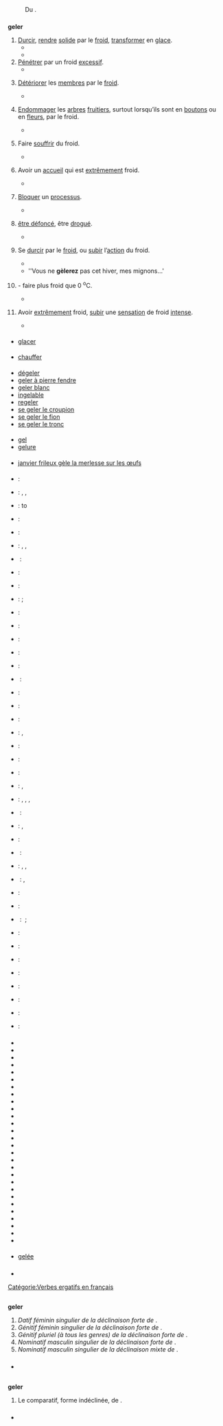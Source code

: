 == {{langue|fr}} ==
=== {{S|étymologie}} ===
: {{circa|1140|lang=fr}}{{R|TLFi}} Du {{étyl|la|fr|mot=gelo|sens=geler|dif=gelare}}{{R|TLFi}}.

=== {{S|verbe|fr}} ===
'''geler''' {{pron|ʒə.le|fr}} {{t|fr}} {{conj|grp=1|fr}}
# [[durcir|Durcir]], [[rendre]] [[solide]] par le [[froid]], [[transformer]] en [[glace]].
#* {{exemple|Moi, je porte en mon sein joyeux un beau jardin tout parfumé que l’été ne peut brûler, que l’automne ne peut flétrir, que l’hiver ne peut '''geler'''.|lang=fr|source={{w|Marguerite Burnat-Provins}}, ''{{WS|Le Livre pour toi}}'', [https://fr.wikisource.org/wiki/Le_Livre_pour_toi/Je_me_suis_couch%C3%A9_dans_un_pr%C3%A9_jauni LIV. « Tu descends dans le sommeil »], E. Sansot et Cie, 1907, page 111}}
#* {{exemple | lang=fr | Le froid '''a gelé''' l’eau du bassin. Il fait un si grand froid que l’huile se '''gèle''' dans la bouteille.}}
# [[pénétrer|Pénétrer]] par un froid [[excessif]].
#* {{exemple | lang=fr | Le froid lui '''gela''' les doigts, le bout des oreilles.}}
# {{lexique|médecine|fr}} [[détériorer|Détériorer]] les [[membres]] par le [[froid]].
#* {{exemple | lang=fr | Il '''a eu''' les pieds et les mains '''gelées'''.}}
# {{spécialement|fr}} {{lexique|agriculture|fr}} [[endommager|Endommager]] les [[arbre]]s [[fruitier]]s, surtout lorsqu’ils sont en [[bouton]]s ou en [[fleur]]s, par le froid.
#* {{exemple | lang=fr | Le froid '''a gelé''' mes vignes. Tous les poiriers '''ont été gelés'''.}}
# {{par hyperbole|fr}} Faire [[souffrir]] du froid.
#* {{exemple | lang=fr | L’air qui vient par cette porte nous '''gèle'''. Vous avez les mains si froides que vous me '''gelez'''.}}
# {{figuré|fr}} {{familier|fr}} Avoir un [[accueil]] qui est [[extrêmement]] froid.
#* {{exemple | lang=fr | Cet homme '''gèle''' ceux qui l’abordent.}}
# {{figuré|fr}} [[bloquer|Bloquer]] un [[processus]].
#* {{exemple | lang=fr
 | Il soutient les efforts d’Antonio Guterres, le secrétaire général de l’ONU, pour '''geler''' les combats autour de la centrale nucléaire ukrainienne de Zaporijia.
 | source=journal ''Sud-Ouest'', édition ''Charente-Maritime / Charente'', 20 août 2022, page 4}}
# {{Québec|fr}} {{familier|fr}} [[être défoncé]], être [[drogué]].
#* {{exemple | lang=fr | Il a tant fumé de cannabis qu'il est totalement '''gelé'''.}}
# {{intransitif|fr}} Se [[durcir]] par le [[froid]], ou [[subir]] l’[[action]] du froid.
#* {{exemple | lang=fr
 | Un rude hiver s’est abattu sur la campagne bourguignonne : les quelques arpents de vigne qui font vivre la famille '''ont gelé'''.
 | source=Rosa Moussaoui, ''Zéphyrin Camélinat (1840-1932) Un long chemin, de la commune au communisme'', dans {{w|L'Humanité}}, 7 septembre 2011}}
#* ''Vous ne '''gèlerez''' pas cet hiver, mes mignons…' {{source|Françoise Bourdin, ''Dans les pas d’Ariane'', Belfond, 2011, chapitre 5}}
# {{impersonnel|fr}} - faire plus froid que 0 <sup>o</sup>C.
#* {{exemple | lang=fr
 | J’ai grimpé avec le pilote à mon poste dans les barres de perroquet ; il '''gelait''' et nous remontions vers le Nord, les voiles serrées, contre un vent coupant et froid.
 | source={{w|Jean-Baptiste Charcot}}, ''Dans la mer du Groenland'', 1928}}
# {{intransitif|fr}} {{par hyperbole|fr}} {{courant|fr}} Avoir [[extrêmement]] froid, [[subir]] une [[sensation]] de froid [[intense]].
#* {{exemple | lang=fr | Cette chambre est si froide qu’on y '''gèle'''.}}

==== {{S|synonymes}} ====
* [[glacer]]

==== {{S|antonymes}} ====
* [[chauffer]]

==== {{S|dérivés}} ====
* [[dégeler]]
* [[geler à pierre fendre]]
* [[geler blanc]]
* [[ingelable]]
* [[regeler]]
* [[se geler le croupion]]
* [[se geler le fion]]
* [[se geler le tronc]]

==== {{S|apparentés}} ====
* [[gel]]
* [[gelure]]

==== {{S|phrases}} ====
* [[janvier frileux gèle la merlesse sur les œufs]]

==== {{S|traductions}} ====
{{trad-début|Durcir, rendre solide par le froid, transformer en glace. ''(Sens général).''}}
* {{T|af}} : {{trad-|af|vries}}
* {{T|de}} : {{trad+|de|frieren}}, {{trad+|de|einfrieren}}, {{trad+|de|eisen}}
* {{T|en}} : to {{trad+|en|freeze}}
* {{T|ang}} : {{trad-|ang|freosan}}
* {{T|az}} : {{trad-|az|dondurmaq}}
* {{T|eu}} : {{trad-|eu|hormatu}}, {{trad-|eu|izoztu}}, {{trad-|eu|leitu}}
* {{T|be}} : {{trad-|be|марозіць|R=marozits’}}
* {{T|ht}} : {{trad|ht|fè glas}}
* {{T|da}} : {{trad+|da|fryse}}
* {{T|es}} : {{trad+|es|congelar}} ; {{trad+|es|helar}}
* {{T|eo}} : {{trad-|eo|frosti}}
* {{T|fo}} : {{trad+|fo|frysta}}
* {{T|fi}} : {{trad+|fi|pakastaa}}
* {{T|fy}} : {{trad-|fy|frieze}}
* {{T|gallo}} : {{trad|gallo|guerouer}}
* {{T|el}} : {{trad+|el|παγώνω|R=pagóno}}
* {{T|io}} : {{trad+|io|frostar}}
* {{T|it}} : {{trad+|it|congelare}}
* {{T|avk}} : {{trad|avk|oprar}}
* {{T|lep}} : {{trad|lep|ᰀᰤᰦᰵ}}, {{trad|lep|ᰂᰬᰭ}}
* {{T|nl}} : {{trad+|nl|bevriezen}}
* {{T|normand}} : {{trad|normand|gelaer}}
* {{T|non}} : {{trad|non|frosta}}
* {{T|oc}} : {{trad+|oc|gelar}}, {{trad+|oc|torrar}}
* {{T|pcd}} : {{trad|pcd|frimer}}, {{trad|pcd|injéler}}, {{trad|pcd|jéler}}, {{trad|pcd|jler}}
* {{T|pl}} : {{trad+|pl|mrozić}}
* {{T|pt}} : {{trad+|pt|gelar}}, {{trad+|pt|congelar}}
* {{T|ro}} : {{trad+|ro|îngheța}}
* {{T|ru}} : {{trad+|ru|морозить|R=morozit’}}
* {{T|se}} : {{trad|se|buolaštit}}, {{trad|se|galmmihit}}, {{trad|se|galbmot}}
* {{T|sr}} : {{trad+|sr|заледити}}, {{trad+|sr|смрзнути}}
* {{T|solrésol}} : {{trad|solrésol|lasolsol}}
* {{T|sv}} : {{trad+|sv|frysa}}
* {{T|uk}} : {{trad-|uk|заморожувати|R=zamorojouvaty}} ; {{trad-|uk|заморожуватися|R=zamorojouvatisia}}
{{trad-fin}}

{{trad-début|Se durcir par le froid, ou subir l’action du froid.}}
* {{T|az}} : {{trad+|az|donmaq}}
* {{T|avk}} : {{trad|avk|tapé}}
* {{T|se}} : {{trad|se|jiekŋut}}
* {{T|solrésol}} : {{trad|solrésol|lasolsol}}
{{trad-fin}}

{{trad-début|Faire plus froid que zéro Celsius}}
* {{T|de}} : {{trad+|de|durchfrieren}}
* {{T|avk}} : {{trad|avk|tapar}}
* {{T|nl}} : {{trad+|nl|vriezen}}
* {{T|solrésol}} : {{trad|solrésol|lasolsol}}
{{trad-fin}}

=== {{S|prononciation}} ===
* {{pron|ʒə.le|fr}}
* {{écouter|lang=fr|{{Québec|nocat=1}} {{populaire|nocat=1}}|ʒle}}
* {{écouter|lang=fr|France <!-- précisez svp la ville ou la région -->|ʒə.le|audio=Fr-geler.ogg}}
* {{écouter|lang=fr|France|audio=LL-Q150 (fra)-Roll-Morton-geler.wav}}
* {{écouter|lang=fr|France (Massy)|audio=LL-Q150 (fra)-X-Javier-geler.wav}}
* {{écouter|lang=fr|Suisse (Genève)|audio=LL-Q150 (fra)-Nattes à chat-geler.wav}}
* {{écouter|lang=fr|France (Toulouse)|audio=LL-Q150 (fra)-Lepticed7-geler.wav}}
* {{écouter|lang=fr|France (Grenoble)|audio=LL-Q150 (fra)-GAllegre-geler.wav}}
* {{écouter|lang=fr|France (Lyon)|audio=LL-Q150 (fra)-Ltrlg-geler.wav}}
* {{écouter|lang=fr|France (Vosges)|audio=LL-Q150 (fra)-Poslovitch-geler.wav}}
* {{écouter|lang=fr|France (Lyon)||audio=LL-Q150 (fra)-WikiLucas00-geler.wav}}
* {{écouter|lang=fr|France (Paris)||audio=LL-Q150 (fra)-Ash Crow-geler.wav}}
* {{écouter|lang=fr|France (Vosges)||audio=LL-Q150 (fra)-LoquaxFR-geler.wav}}
* {{écouter|lang=fr|||audio=LL-Q150 (fra)-Madehub-geler.wav}}
* {{écouter|lang=fr|France (Hérault)||audio=LL-Q150 (fra)-T. Le Berre-geler.wav}}
* {{écouter|lang=fr|Suisse (Lausanne)||audio=LL-Q150 (fra)-Eihel-geler.wav}}
* {{écouter|lang=fr|||audio=LL-Q150 (fra)-Kaderousse-geler.wav}}
* {{écouter|lang=fr|France (Metz)||audio=LL-Q150 (fra)-val (Eavq)-geler.wav}}
* {{écouter|lang=fr|Canada (Shawinigan)||audio=LL-Q150 (fra)-DenisdeShawi-geler.wav}}
* {{écouter|lang=fr|France (Cesseras)||audio=LL-Q150 (fra)-Guilhelma-geler.wav}}
* {{écouter|lang=fr|France||audio=LL-Q150 (fra)-Mecanautes-geler.wav}}
* {{écouter|lang=fr|||audio=LL-Q150 (fra)-Fabe56-geler.wav}}
* {{écouter|Mulhouse (France)||lang=fr|audio=LL-Q150 (fra)-Mathieu Kappler-geler.wav}}
* {{écouter|||lang=fr|audio=LL-Q150 (fra)-Sagnamadr-geler.wav}}
* {{écouter|Quimper (France)||lang=fr|audio=LL-Q150 (fra)-Llegoff29-geler.wav}}
* {{écouter|Grenoble (France)||lang=fr|audio=LL-Q150 (fra)-Opsylac-geler.wav}}
* {{écouter|canton du Valais (Suisse)||lang=fr|audio=LL-Q150 (fra)-LuneMarine (DSwissK)-geler.wav}}
* {{écouter|Somain (France)||lang=fr|audio=LL-Q150 (fra)-Jérémy-Günther-Heinz Jähnick-geler.wav}}

==== {{S|homophones|fr}} ====
* [[gelée]]

=== {{S|anagrammes}} ===
{{voir anagrammes|fr}}

=== {{S|références}} ===
* {{R:DAF8}}
{{références}}

[[Catégorie:Verbes ergatifs en français]]

== {{langue|de}} ==
=== {{S|adjectif|de|flexion}} ===
'''geler''' {{pron|ˈɡeːlɐ|de}}
# ''Datif féminin singulier de la déclinaison forte de'' {{lien|gel|de}}.
# ''Génitif féminin singulier de la déclinaison forte de'' {{lien|gel|de}}.
# ''Génitif pluriel (à tous les genres) de la déclinaison forte de'' {{lien|gel|de}}.
# ''Nominatif masculin singulier de la déclinaison forte de'' {{lien|gel|de}}.
# ''Nominatif masculin singulier de la déclinaison mixte de'' {{lien|gel|de}}.

=== {{S|prononciation}} ===
* {{écouter|Berlin|ˈɡeːlɐ|lang=de|audio=De-geler.ogg}}

== {{langue|nl}} ==
=== {{S|adjectif|nl|flexion}} ===
{{nl-adj|on.s=geel|on.v=geler|on.o=geelst|v.s=gele|v.v=gelere|v.o=geelste|pt.s=geels|pt.v=gelers}}
'''geler''' {{pron||nl}}
# Le comparatif, forme indéclinée, de {{lien|geel|nl}}.

=== {{S|prononciation}} ===
* {{écouter|lang=nl|audio=nl-geler.ogg}}
